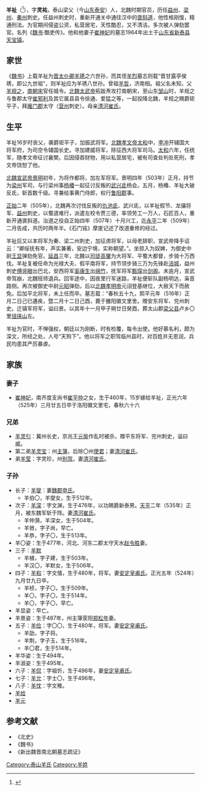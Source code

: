 '''羊祉'''（{{bd|458年||516年||}}<ref>{{Cite book|title=《魏故鎮軍將軍兗州刺史使君羊祉墓志銘》|last=|first=|publisher=|year=|isbn=|location=|pages=}}</ref>），字'''灵祐'''，泰山梁父（今[[山东|山东]][[泰安|泰安]]）人，北魏时期官员，历任[[益州|益州]]、[[梁州|梁州]]、[[秦州|秦州]]刺史。任益州刺史时，重新开通关中通往汉中的[[褒斜道|褒斜道]]，他性格刚愎，精通刑法。为官期间侵盗公资，私营居宅，天性酷忍，又不清洁。多次被人弹劾罢官。名列《[[魏书|魏书]]·酷吏传》。他和他妻子[[崔神妃|崔神妃]]的墓志1964年出土于[[山东省|山东省]][[新泰县|新泰县]][[天宝镇|天宝镇]]。

==家世==
《[[魏书|魏书]]》上载羊祉为[[晋|晋]][[太仆卿|太仆卿]][[羊琇|羊琇]]之六世孙，而其侄[[羊烈|羊烈]]墓志则载“晋甘露亭侯琇，即公九世祖”，则羊祉应为羊琇八世孙。曾祖[[羊哲|羊哲]]，济南相。祖父名未知，父[[羊规之|羊规之]]，[[南朝宋|南朝宋]]官任城令。[[北魏太武帝|北魏太武帝]]拓跋焘攻打南朝宋，至山东[[邹山|邹山]]时，羊规之与鲁郡太守[[崔邪利|崔邪利]]及其它属县县令徐通、爱猛之等，一起投降北魏，羊规之赐爵钜平子，拜[[雁门郡|雁门郡]]太守（[[营州|营州]]刺史）。母亲[[清河崔氏|清河崔氏]]。

==生平==
羊祉16岁时丧父，袭爵钜平子，加振武将军。[[北魏孝文帝|北魏孝文帝]][[太和_(北魏)|太和]]中，[[李冲|李冲]]开辅国大将军府，为司空令辅国长史。寻加建威将军，除征西大将军司马。[[太和_(北魏)|太和]]六年，任统军，随孝文帝征讨襄樊。后因侵吞财物，用以私营居宅，被有司查处判处死刑，孝文帝饶恕了他。

[[北魏宣武帝|北魏宣武帝]][[景明|景明]]初年，为将作都将，加左军将军。景明四年（503年）正月，持节为[[梁州|梁州]]军司，与行梁州事[[杨椿|杨椿]]一起征讨反叛的[[武兴氐|武兴氐]]杨会。五月，杨椿、羊祉大破反氐，斩首数千级。寻兼给事黄门侍郎，权行[[鲁阳郡|鲁阳郡]]事。

[[正始_(北魏)|正始]]二年（505年），北魏再次讨伐反叛的[[仇池氐|仇池氐]]、武兴氐，以羊祉假节、龙骧将军、[[益州|益州]]刺史，以蜀道难行，派遣左校令贾三德，率领劳工一万人，石匠百人，重新开通褒斜道。治道之役自正始四年（507年）十月兴工，迄[[永平|永平]]二年（509年）二月告成，共历时两年半。《石门铭》摩崖记述了改道重修的经过。

羊祉后又以本将军为秦、梁二州刺史，加征虏将军，以母老辞职，宣武帝降手诏云：“卿绥抚有年，声实兼著，安边宁境，实称朝望。”。坐掠入为奴婢，为御史中尉[[王显|王显]]弹劾免官。[[延昌|延昌]]三年，北魏以[[司徒|司徒]][[高肇|高肇]]为大将军、平蜀大都督，步骑十万西伐。羊祉复被任命为光禄大夫、假平南将军，持节领步骑三万为先锋赴[[涪城|涪城]]，益州刺史[[傅竖眼|傅竖眼]]出巴北，安西将军[[奚康生|奚康生]]出[[绵竹|绵竹]]，抚军将军[[甄琛|甄琛]]出[[剑阁|剑阁]]。未逾月，宣武帝驾崩，北魏班师退兵。回军途中，因夜里行军迷路，羊祉便斩队副杨明达，枭首路侧。再次被御史中尉[[元昭|元昭]]弹劾，后以[[北魏孝明帝|北魏孝明帝]]元诩登基继位，大赦天下而赦免。后加平北将军，未上任而卒。墓志载：“春秋五十九，熙平元年（516年）正月二日己巳遘疾，暨二月十二日己酉，薨于雒阳徽文里舍。赠安东将军、兖州刺史。迁镇军将军，谥曰景。以其年十一月甲子朔廿日癸酉，葬太山郡[[梁父县|梁父县]]卢乡〇里[[徂徕山|徂徕山]]左。

羊祉为官时，不惮强权，朝廷以为刚断，时有检覆，每令出使。他好慕名利，颇为深文，所经之处，人号“天狗下”。他以将军之职驾临州县时，对百姓并无恩润，兵民均患其严厉暴虐。

==家族==
{{main|泰山羊氏}}
===妻子===
*[[崔神妃|崔神妃]]，南齐度支尚书[[崔平仲|崔平仲]]之女，生于460年，15岁嫁给羊祉，正光六年（525年）三月廿五日卒于洛阳徽文里宅，春秋六十六

===兄弟===
*[[羊灵引|羊灵引]]：冀州长史，京兆王[[元愉|元愉]]作乱时被杀，赠平东将军、兖州刺史，谥曰威。 
*第二弟[[羊灵宝|羊灵宝]]：州[[主簿|主簿]]，后除〇州[[使君|使君]]；妻[[清河崔氏|清河崔氏]]。
*弟[[羊莹|羊莹]]：字灵珍，州[[别驾|别驾]]，妻[[清河崔氏|清河崔氏]]。

===子孙===
*长子：[[羊燮|羊燮]]：妻[[魏郡申氏|魏郡申氏]]。
**羊伯〇，羊燮女，生于512年。
*次子：[[羊深|羊深]]：字文渊，生于476年，以功赐爵新泰男。[[天平|天平]]二年（535年）正月，被东魏军斩于阵。妻[[清河崔氏|清河崔氏]]。
**羊仲漪，羊深女，生于504年。
**羊敩，字子尚，早亡。
**羊恭，字子〇，生于513年。
*羊〇姿：生于477年，河北、河东二郡太守天水[[赵令胜|赵令胜]]妻。
*三子：[[羊默|羊默]]
**羊植，字子建，生于503年。
**羊汉〇，羊默女，生于506年。
*四子：[[羊和|羊和]]：字文憘，生于480年，将军。妻[[安定皇甫氏|安定皇甫氏]]。正光五年（524年）九月廿九日卒。
**羊桢，字子〇，生于509年。
**羊〇，字子〇，生于514年。
**羊〇，字子〇，早亡。
*羊显姿：早亡。
*羊景姿：生于487年，州主簿荥阳[[郑松年|郑松年]]妻。
*五子：[[羊俭|羊俭]]：字〇〇，生于480年，将军。妻[[安定皇甫氏|安定皇甫氏]]。
**羊劭，字子将。
**羊荆，字子玉，生于516年。
**羊〇君，生于514年。
*羊华姿：生于494年。
*羊淑姿：生于495年。
*六子：[[羊侃|羊侃]]：字祖忻，生于496年，妻[[安定皇甫氏|安定皇甫氏]]。
*七子：[[羊允|羊允]]：字士〇，生于496年。
*八子：[[羊忱|羊忱]]：字文稚。
*[[羊给|羊给]]
*[[羊元|羊元]]

==参考文献==
* 《北史》
* 《魏书》
* 《新出魏晋南北朝墓志疏证》

[[Category:泰山羊氏|Category:泰山羊氏]]
[[Category:羊姓|Category:羊姓]]